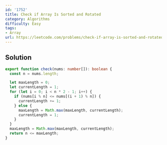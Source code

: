 ```yaml
---
id: '1752'
title: Check if Array Is Sorted and Rotated
category: Algorithms
difficulty: Easy
tags:
- Array
url: https://leetcode.com/problems/check-if-array-is-sorted-and-rotated
---
```


## Solution

```typescript filename="solution.ts" copy
export function check(nums: number[]): boolean {
  const n = nums.length;

  let maxLength = 0;
  let currentLength = 1;
  for (let i = 0; i < n * 2 - 1; i++) {
    if (nums[i % n] <= nums[(i + 1) % n]) {
      currentLength += 1;
    } else {
      maxLength = Math.max(maxLength, currentLength);
      currentLength = 1;
    }
  }
  maxLength = Math.max(maxLength, currentLength);
  return n <= maxLength;
}
```

